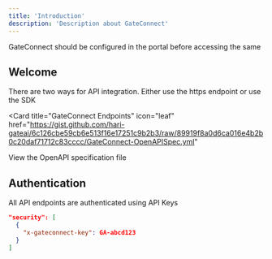 ```yaml
---
title: 'Introduction'
description: 'Description about GateConnect'
---
```


<Note>
  GateConnect should be configured in the portal before accessing the same
</Note>

## Welcome

There are two ways for API integration. Either use the https endpoint or use the SDK

<Card
  title="GateConnect Endpoints"
  icon="leaf"
  href="https://gist.github.com/hari-gateai/6c126cbe59cb6e513f16e17251c9b2b3/raw/89919f8a0d6ca016e4b2b0c20daf71712c83cccc/GateConnect-OpenAPISpec.yml"
>
  View the OpenAPI specification file
</Card>

## Authentication

All API endpoints are authenticated using API Keys

```json
"security": [
  {
    "x-gateconnect-key": GA-abcd123
  }
]
```
